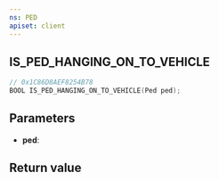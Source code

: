 ```yaml
---
ns: PED
apiset: client
---
```

## IS_PED_HANGING_ON_TO_VEHICLE

```c
// 0x1C86D8AEF8254B78
BOOL IS_PED_HANGING_ON_TO_VEHICLE(Ped ped);
```


## Parameters
* **ped**:

## Return value